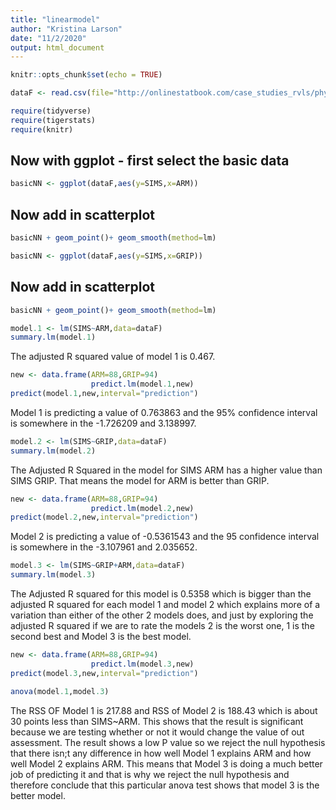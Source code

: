 ```yaml
---
title: "linearmodel"
author: "Kristina Larson"
date: "11/2/2020"
output: html_document
---
```


```r
knitr::opts_chunk$set(echo = TRUE)
```

```r
dataF <- read.csv(file="http://onlinestatbook.com/case_studies_rvls/physical_strength/data.txt",sep="",header=TRUE)  
```

```r
require(tidyverse)
require(tigerstats)
require(knitr)
```



## Now with ggplot - first select the basic data

```r
basicNN <- ggplot(dataF,aes(y=SIMS,x=ARM))
```


## Now add in scatterplot

```r
basicNN + geom_point()+ geom_smooth(method=lm)
```

```r
basicNN <- ggplot(dataF,aes(y=SIMS,x=GRIP))
```
## Now add in scatterplot

```r
basicNN + geom_point()+ geom_smooth(method=lm)
```



```r
model.1 <- lm(SIMS~ARM,data=dataF)
summary.lm(model.1)
```
The adjusted R squared value of model 1 is 0.467. 

```r
new <- data.frame(ARM=88,GRIP=94)
                  predict.lm(model.1,new)
predict(model.1,new,interval="prediction")
```
 Model 1 is predicting a value of 0.763863 and the 95% confidence interval is somewhere in the -1.726209 and 3.138997.



```r
model.2 <- lm(SIMS~GRIP,data=dataF)
summary.lm(model.2)
``` 
The Adjusted R Squared in the model for SIMS ARM has a higher value than SIMS GRIP. That means the model for ARM is better than GRIP. 

```r
new <- data.frame(ARM=88,GRIP=94)
                  predict.lm(model.2,new)
predict(model.2,new,interval="prediction")
```
 Model 2 is predicting a value of -0.5361543 and the 95 confidence interval is somewhere in the -3.107961 and 2.035652.
```r
model.3 <- lm(SIMS~GRIP+ARM,data=dataF)
summary.lm(model.3)
``` 
The Adjusted R squared for this model is 0.5358 which is bigger than the adjusted R squared for each model 1 and model 2 which explains more of a variation than either of the other 2 models does, and just by exploring the adjusted R squared if we are to rate the models 2 is the worst one, 1 is the second best and Model 3 is the best model. 

```r
new <- data.frame(ARM=88,GRIP=94)
                  predict.lm(model.3,new)
predict(model.3,new,interval="prediction")
```
```r
anova(model.1,model.3)
```
The RSS OF Model 1 is 217.88 and RSS of Model 2 is 188.43 which is about 30 points less than SIMS~ARM. This shows that the result is significant because we are testing whether or not it would change the value of out assessment. The result shows a low P value so we reject the null hypothesis that there isn;t any difference in how well Model 1 explains ARM and how well Model 2 explains ARM. This means that Model 3 is doing a much better job of predicting it and that is why we reject the null hypothesis and therefore conclude that this particular anova test shows that model 3 is the better model. 
